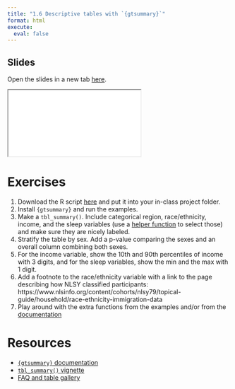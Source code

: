 ```yaml
---
title: "1.6 Descriptive tables with `{gtsummary}`"
format: html
execute: 
  eval: false
---
```


## Slides

Open the slides in a new tab [here](slides/06-gtsummary.qmd){target="_blank"}.

<div>
```{=html}
<iframe class="slide-deck" src="slides/06-gtsummary.html"></iframe>
```
</div>

# Exercises

1. Download the R script [here](https://raw.githubusercontent.com/louisahsmith/epi590r-in-class/32b2ee1fbbff1b219917fb3ba5e440de333a060a/R/table1-examples.R) and put it into your in-class project folder.
2. Install `{gtsummary}` and run the examples.
3. Make a `tbl_summary()`. Include categorical region, race/ethnicity, income, and the sleep variables (use a [helper function](https://www.danieldsjoberg.com/gtsummary/articles/tbl_summary.html#select_helpers) to select those) and make sure they are nicely labeled.
5. Stratify the table by sex. Add a p-value comparing the sexes and an overall column combining both sexes.
4. For the income variable, show the 10th and 90th percentiles of income with 3 digits, and for the sleep variables, show the min and the max with 1 digit.
6. Add a footnote to the race/ethnicity variable with a link to the page describing how NLSY classified participants: https://www.nlsinfo.org/content/cohorts/nlsy79/topical-guide/household/race-ethnicity-immigration-data
7. Play around with the extra functions from the examples and/or from the [documentation](https://www.danieldsjoberg.com/gtsummary/)

# Resources

- [`{gtsummary}` documentation](https://www.danieldsjoberg.com/gtsummary/)
- [`tbl_summary()` vignette](https://www.danieldsjoberg.com/gtsummary/articles/tbl_summary.html)
- [FAQ and table gallery](https://www.danieldsjoberg.com/gtsummary/articles/gallery.html)